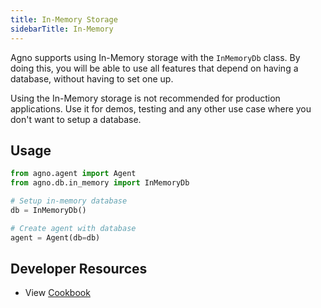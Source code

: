 ```yaml
---
title: In-Memory Storage
sidebarTitle: In-Memory
---
```


Agno supports using In-Memory storage with the `InMemoryDb` class. By doing this, you will be able to use all features that depend on having a database, without having to set one up.

<Warning>
Using the In-Memory storage is not recommended for production applications.
Use it for demos, testing and any other use case where you don't want to setup a database.
</Warning>

## Usage

```python
from agno.agent import Agent
from agno.db.in_memory import InMemoryDb

# Setup in-memory database
db = InMemoryDb()

# Create agent with database
agent = Agent(db=db)
```

## Developer Resources

- View [Cookbook](https://github.com/agno-agi/agno/blob/main/cookbook/db/json/json_for_team.py)

